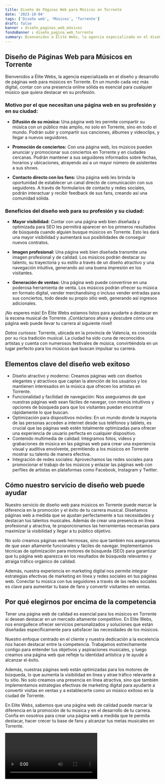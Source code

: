 ```yaml
---
title: Diseño de Páginas Web para Músicos en Torrente
date: '2023-10-04'
tags: ['Diseño web', 'Músicos', 'Torrente']
draft: false
banner : diseño_paginas_web_músicos
fondoBanner : diseño_pagina_web_torrente
summary: Bienvenidos a Élite Webs, la agencia especializada en el diseño y desarrollo de páginas web para músicos en Torrente. En un mundo cada vez más digital, contar con una presencia online sólida es esencial para cualquier músico que quiera destacar en su profesión.
---
```


## Diseño de Páginas Web para Músicos en Torrente

Bienvenidos a Élite Webs, la agencia especializada en el diseño y desarrollo de páginas web para músicos en Torrente. En un mundo cada vez más digital, contar con una presencia online sólida es esencial para cualquier músico que quiera destacar en su profesión.

### Motivo por el que necesitan una página web en su profesión y en su ciudad:

- **Difusión de su música:** Una página web les permite compartir su música con un público más amplio, no solo en Torrente, sino en todo el mundo. Podrán subir y compartir sus canciones, álbumes y videoclips, y llegar a nuevos seguidores.

- **Promoción de conciertos:** Con una página web, los músicos pueden anunciar y promocionar sus conciertos en Torrente y en ciudades cercanas. Podrán mantener a sus seguidores informados sobre fechas, horarios y ubicaciones, atrayendo así a un mayor número de asistentes a sus shows.

- **Contacto directo con los fans:** Una página web les brinda la oportunidad de establecer un canal directo de comunicación con sus seguidores. A través de formularios de contacto y redes sociales, podrán interactuar y recibir feedback de sus fans, creando así una comunidad sólida.

### Beneficios del diseño web para su profesión y su ciudad:

- **Mayor visibilidad:** Contar con una página web bien diseñada y optimizada para SEO les permitirá aparecer en los primeros resultados de búsqueda cuando alguien busque músicos en Torrente. Esto les dará una mayor visibilidad y aumentará sus posibilidades de conseguir nuevos contratos.

- **Imagen profesional:** Una página web bien diseñada transmite una imagen profesional y de calidad. Los músicos podrán destacar su talento, su trayectoria y su estilo a través de un diseño atractivo y una navegación intuitiva, generando así una buena impresión en los visitantes.

- **Generación de ventas:** Una página web puede convertirse en una poderosa herramienta de venta. Los músicos podrán ofrecer su música en formato digital, vender merchandising o incluso vender entradas para sus conciertos, todo desde su propio sitio web, generando así ingresos adicionales.

¡No esperes más! En Élite Webs estamos listos para ayudarte a destacar en la escena musical de Torrente. ¡Contáctanos ahora y descubre cómo una página web puede llevar tu carrera al siguiente nivel!

*Datos curiosos:* Torrente, ubicada en la provincia de Valencia, es conocida por su rica tradición musical. La ciudad ha sido cuna de reconocidos artistas y cuenta con numerosos festivales de música, convirtiéndola en un lugar perfecto para los músicos que buscan impulsar su carrera.

<GifSeo />

<Cta />

## Elementos clave del diseño web exitoso

- Diseño atractivo y moderno: Creamos páginas web con diseños elegantes y atractivos que captan la atención de los usuarios y los mantienen interesados en la música que ofrecen los artistas en Torrente.
- Funcionalidad y facilidad de navegación: Nos aseguramos de que nuestras páginas web sean fáciles de navegar, con menús intuitivos y opciones de búsqueda para que los visitantes puedan encontrar rápidamente lo que buscan.
- Optimización para dispositivos móviles: En un mundo donde la mayoría de las personas acceden a internet desde sus teléfonos y tablets, es crucial que las páginas web estén totalmente optimizadas para ofrecer una experiencia de usuario perfecta en cualquier dispositivo.
- Contenido multimedia de calidad: Integramos fotos, videos y grabaciones de música en las páginas web para crear una experiencia visual y auditiva envolvente, permitiendo a los músicos en Torrente mostrar su talento de manera efectiva.
- Integración de redes sociales: Aprovechamos las redes sociales para promocionar el trabajo de los músicos y enlazar las páginas web con perfiles de artistas en plataformas como Facebook, Instagram y Twitter.

## Cómo nuestro servicio de diseño web puede ayudar

Nuestro servicio de diseño web para músicos en Torrente puede marcar la diferencia en la promoción y el éxito de tu carrera musical. Diseñamos páginas web a medida que se ajustan perfectamente a tus necesidades y destacan tus talentos musicales. Además de crear una presencia en línea profesional y atractiva, te proporcionamos las herramientas necesarias para maximizar la visibilidad y llegar a tu público objetivo.

No solo creamos páginas web hermosas, sino que también nos aseguramos de que sean altamente funcionales y fáciles de navegar. Implementamos técnicas de optimización para motores de búsqueda (SEO) para garantizar que tu página web aparezca en los resultados de búsqueda relevantes y atraiga tráfico orgánico de calidad.

Además, nuestra experiencia en marketing digital nos permite integrar estrategias efectivas de marketing en línea y redes sociales en tus páginas web. Conectar tu música con tus seguidores a través de las redes sociales es clave para aumentar tu base de fans y convertir visitantes en ventas.

## Por qué elegirnos por encima de la competencia

Tener una página web de calidad es esencial para los músicos en Torrente si desean destacar en un mercado altamente competitivo. En Elite Webs, nos enorgullece ofrecer servicios personalizados y soluciones que están diseñadas específicamente para satisfacer las necesidades de los músicos.

Nuestro enfoque centrado en el cliente y nuestra dedicación a la excelencia nos hacen destacar entre la competencia. Trabajamos estrechamente contigo para entender tus objetivos y aspiraciones musicales, y luego creamos una página web que refleje tu identidad artística y te ayude a alcanzar el éxito.

Además, nuestras páginas web están optimizadas para los motores de búsqueda, lo que aumenta la visibilidad en línea y atrae tráfico relevante a tu sitio. No solo creamos una presencia en línea atractiva, sino que también implementamos estrategias efectivas de marketing digital para ayudarte a convertir visitas en ventas y a establecerte como un músico exitoso en la ciudad de Torrente.

En Elite Webs, sabemos que una página web de calidad puede marcar la diferencia en la promoción de tu música y en el desarrollo de tu carrera. Confía en nosotros para crear una página web a medida que te permita destacar, hacer crecer tu base de fans y alcanzar tus metas musicales en Torrente.

<Video />

<CtaBot job='Músicos' city='Torrente'/>

<Gmaps query='Torrente+españa+maps' />
